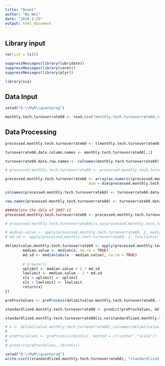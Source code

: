 ```yaml
---
title: "Quant"
author: "Wu Wei"
date: "2018-1-25"
output: html_document
---
```




## Library input
```r
rm(list = ls())

suppressMessages(library(lubridate))
suppressMessages(library(caret))
suppressMessages(library(plyr))

library(sca)

```

## Data Input

```r
setwd("D:\\MyR\\quantprog")

monthly.tech.turnoverrate60 <- read.csv("monthly.tech.turnoverrate60.csv", stringsAsFactors = FALSE)


```


## Data Processing

```r
processed.monthly.tech.turnoverrate60 <- t(monthly.tech.turnoverrate60[,-c(1,ncol(monthly.tech.turnoverrate60))])

turnoverrate60.data.column.names <- monthly.tech.turnoverrate60[,1]

turnoverrate60.data.row.names <- colnames(monthly.tech.turnoverrate60)[-c(1, length(monthly.tech.turnoverrate60))]

# processed.monthly.tech.turnoverrate60 <- processed.monthly.tech.turnoverrate60[-1,]

processed.monthly.tech.turnoverrate60 <- array(as.numeric(processed.monthly.tech.turnoverrate60),
                                      dim = dim(processed.monthly.tech.turnoverrate60))

colnames(processed.monthly.tech.turnoverrate60) <- turnoverrate60.data.column.names

row.names(processed.monthly.tech.turnoverrate60) <- turnoverrate60.data.row.names

####delete the data of 2007-12
processed.monthly.tech.turnoverrate60 <- processed.monthly.tech.turnoverrate60[-1,]

# processed.monthly.tech.turnoverrate60[is.na(processed.monthly.tech.turnoverrate60)] <- 0
```

```r

# median.value <- apply(processed.monthly.tech.turnoverrate60, 2, median)
# md.sd <- apply(processed.monthly.tech.turnoverrate60, 2, function(x) median(abs(x - median(x))))

delimitvalue.monthly.tech.turnoverrate60 <- apply(processed.monthly.tech.turnoverrate60, 2, function(x) {
        median.value <- median(x, na.rm = TRUE)
        md.sd <- median(abs(x - median.value), na.rm = TRUE)
        
        # browser()
        uplimit <- median.value + 2 * md.sd
        lowlimit <- median.value - 2 * md.sd
        x[x > uplimit] <- uplimit
        x[x < lowlimit] <- lowlimit
        return(x)
})

```


```r
preProcValues <- preProcess(delimitvalue.monthly.tech.turnoverrate60, method = c("center","scale"))

standardlized.monthly.tech.turnoverrate60 <- predict(preProcValues, delimitvalue.monthly.tech.turnoverrate60)

standardlized.monthly.tech.turnoverrate60[is.na(standardlized.monthly.tech.turnoverrate60)] <- 0
```

```r
# x <- delimitvalue.monthly.tech.turnoverrate60[,colnames(delimitvalue.monthly.tech.turnoverrate60) == "000670.SZ"]
# 
# preProcValues <- preProcess(cbind(x), method = c("center","scale"))
# 
# predict(preProcValues, cbind(x))

```



```r
setwd("D:\\MyR\\quantprog")
write.csv(t(standardlized.monthly.tech.turnoverrate60), "standardlized.monthly.tech.turnoverrate60.csv")


```

